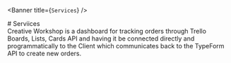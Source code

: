 
<Banner title={`Services`} />

<div style={{textAlign: `center`, display: `none`}}>
  # Serviices
</div>

<section className={`productsSection customSection`}>
  <Main className={`cwsContent`} showTopButton={false}>
    <div className={`pageContentContainer`}>
      Creative Workshop is a dashboard for tracking orders through Trello Boards, Lists, Cards API and having it be connected directly and programmatically to the Client which communicates back to the TypeForm API to create new orders.
    </div>
  </Main>
</section>

<TopButton />
